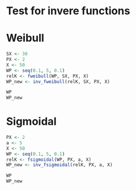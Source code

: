 # Test for invere functions

# Weibull

```r

SX <- 30
PX <- 2
X <- 50
WP <- seq(0.1, 5, 0.1)
relK <- fweibull(WP, SX, PX, X)
WP_new <- inv_fweibull(relK, SX, PX, X) 

WP
WP_new

```


# Sigmoidal

```r

PX <- 2
a <- 5
X <- 50
WP <- seq(0.1, 5, 0.1)
relK <- fsigmoidal(WP, PX, a, X)
WP_new <- inv_fsigmoidal(relK, PX, a, X) 

WP
WP_new

```
